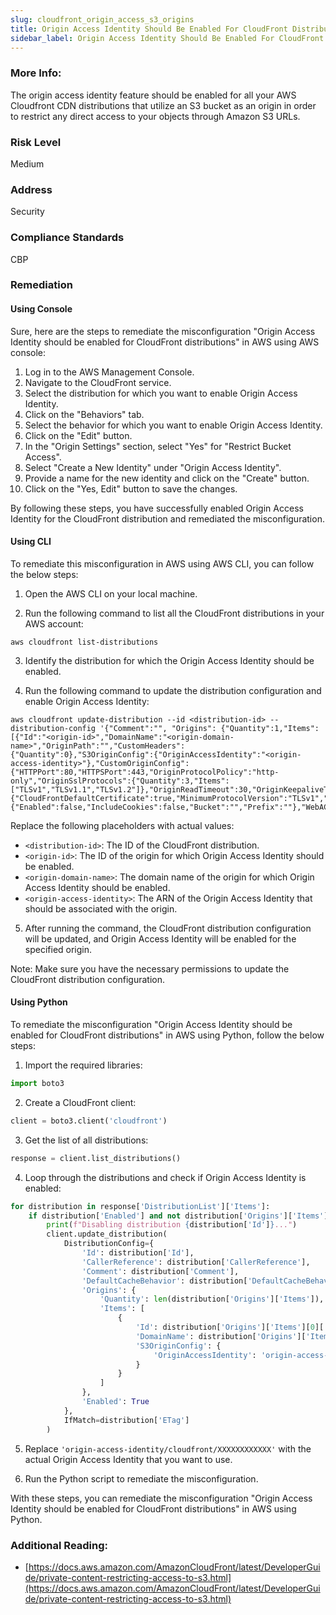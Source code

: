 ```yaml
---
slug: cloudfront_origin_access_s3_origins
title: Origin Access Identity Should Be Enabled For CloudFront Distributions
sidebar_label: Origin Access Identity Should Be Enabled For CloudFront Distributions
---
```


### More Info:

The origin access identity feature should be enabled for all your AWS Cloudfront CDN distributions that utilize an S3 bucket as an origin in order to restrict any direct access to your objects through Amazon S3 URLs.

### Risk Level

Medium

### Address

Security

### Compliance Standards

CBP

### Remediation

#### Using Console

Sure, here are the steps to remediate the misconfiguration "Origin Access Identity should be enabled for CloudFront distributions" in AWS using AWS console:

1. Log in to the AWS Management Console.
2. Navigate to the CloudFront service.
3. Select the distribution for which you want to enable Origin Access Identity.
4. Click on the "Behaviors" tab.
5. Select the behavior for which you want to enable Origin Access Identity.
6. Click on the "Edit" button.
7. In the "Origin Settings" section, select "Yes" for "Restrict Bucket Access".
8. Select "Create a New Identity" under "Origin Access Identity".
9. Provide a name for the new identity and click on the "Create" button.
10. Click on the "Yes, Edit" button to save the changes.

By following these steps, you have successfully enabled Origin Access Identity for the CloudFront distribution and remediated the misconfiguration.

#### Using CLI

To remediate this misconfiguration in AWS using AWS CLI, you can follow the below steps:

1. Open the AWS CLI on your local machine.

2. Run the following command to list all the CloudFront distributions in your AWS account:

```
aws cloudfront list-distributions
```

3. Identify the distribution for which the Origin Access Identity should be enabled.

4. Run the following command to update the distribution configuration and enable Origin Access Identity:

```
aws cloudfront update-distribution --id <distribution-id> --distribution-config '{"Comment":"", "Origins": {"Quantity":1,"Items":[{"Id":"<origin-id>","DomainName":"<origin-domain-name>","OriginPath":"","CustomHeaders":{"Quantity":0},"S3OriginConfig":{"OriginAccessIdentity":"<origin-access-identity>"},"CustomOriginConfig":{"HTTPPort":80,"HTTPSPort":443,"OriginProtocolPolicy":"http-only","OriginSslProtocols":{"Quantity":3,"Items":["TLSv1","TLSv1.1","TLSv1.2"]},"OriginReadTimeout":30,"OriginKeepaliveTimeout":5}}]},"Enabled":true,"PriceClass":"PriceClass_All","ViewerCertificate":{"CloudFrontDefaultCertificate":true,"MinimumProtocolVersion":"TLSv1","CertificateSource":"cloudfront"},"DefaultRootObject":"","Logging":{"Enabled":false,"IncludeCookies":false,"Bucket":"","Prefix":""},"WebACLId":"","HttpVersion":"http2","IsIPV6Enabled":true}'
```

Replace the following placeholders with actual values:

- `<distribution-id>`: The ID of the CloudFront distribution.
- `<origin-id>`: The ID of the origin for which Origin Access Identity should be enabled.
- `<origin-domain-name>`: The domain name of the origin for which Origin Access Identity should be enabled.
- `<origin-access-identity>`: The ARN of the Origin Access Identity that should be associated with the origin.

5. After running the command, the CloudFront distribution configuration will be updated, and Origin Access Identity will be enabled for the specified origin.

Note: Make sure you have the necessary permissions to update the CloudFront distribution configuration.

#### Using Python

To remediate the misconfiguration "Origin Access Identity should be enabled for CloudFront distributions" in AWS using Python, follow the below steps:

1. Import the required libraries:

```python
import boto3
```

2. Create a CloudFront client:

```python
client = boto3.client('cloudfront')
```

3. Get the list of all distributions:

```python
response = client.list_distributions()
```

4. Loop through the distributions and check if Origin Access Identity is enabled:

```python
for distribution in response['DistributionList']['Items']:
    if distribution['Enabled'] and not distribution['Origins']['Items'][0]['S3OriginConfig']['OriginAccessIdentity']:
        print(f"Disabling distribution {distribution['Id']}...")
        client.update_distribution(
            DistributionConfig={
                'Id': distribution['Id'],
                'CallerReference': distribution['CallerReference'],
                'Comment': distribution['Comment'],
                'DefaultCacheBehavior': distribution['DefaultCacheBehavior'],
                'Origins': {
                    'Quantity': len(distribution['Origins']['Items']),
                    'Items': [
                        {
                            'Id': distribution['Origins']['Items'][0]['Id'],
                            'DomainName': distribution['Origins']['Items'][0]['DomainName'],
                            'S3OriginConfig': {
                                'OriginAccessIdentity': 'origin-access-identity/cloudfront/XXXXXXXXXXXX'
                            }
                        }
                    ]
                },
                'Enabled': True
            },
            IfMatch=distribution['ETag']
        )
```

5. Replace `'origin-access-identity/cloudfront/XXXXXXXXXXXX'` with the actual Origin Access Identity that you want to use.

6. Run the Python script to remediate the misconfiguration.

With these steps, you can remediate the misconfiguration "Origin Access Identity should be enabled for CloudFront distributions" in AWS using Python.

### Additional Reading:

- [https://docs.aws.amazon.com/AmazonCloudFront/latest/DeveloperGuide/private-content-restricting-access-to-s3.html](https://docs.aws.amazon.com/AmazonCloudFront/latest/DeveloperGuide/private-content-restricting-access-to-s3.html) 


